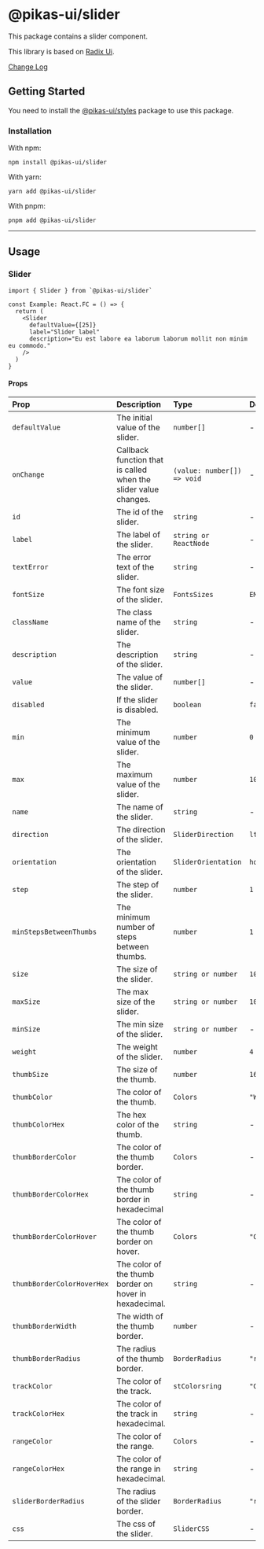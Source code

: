 

<NextSeo title="Slider" />

# @pikas-ui/slider

This package contains a slider component.

This library is based on [Radix Ui](https://www.radix-ui.com/).

<a href="https://github.com/Achaak/pikas/blob/main/packages/ui/slider/CHANGELOG.md">
  Change Log
</a>

## Getting Started

You need to install the <a href={stylesLink}>@pikas-ui/styles</a> package to use this package.

### Installation

With npm:

```
npm install @pikas-ui/slider
```

With yarn:

```
yarn add @pikas-ui/slider
```

With pnpm:

```
pnpm add @pikas-ui/slider
```

---

## Usage

### Slider

<SliderExample />

```tsx
import { Slider } from `@pikas-ui/slider`

const Example: React.FC = () => {
  return (
    <Slider
      defaultValue={[25]}
      label="Slider label"
      description="Eu est labore ea laborum laborum mollit non minim eu commodo."
    />
  )
}
```

#### Props

| Prop                       | Description                                                     | Type                        | Default          |
| :------------------------- | :-------------------------------------------------------------- | :-------------------------- | :--------------- |
| `defaultValue`             | The initial value of the slider.                                | `number[]`                  | -                |
| `onChange`                 | Callback function that is called when the slider value changes. | `(value: number[]) => void` | -                |
| `id`                       | The id of the slider.                                           | `string`                    | -                |
| `label`                    | The label of the slider.                                        | `string or ReactNode`       | -                |
| `textError`                | The error text of the slider.                                   | `string`                    | -                |
| `fontSize`                 | The font size of the slider.                                    | `FontsSizes`                | `EM-MEDIUM`      |
| `className`                | The class name of the slider.                                   | `string`                    | -                |
| `description`              | The description of the slider.                                  | `string`                    | -                |
| `value`                    | The value of the slider.                                        | `number[]`                  | -                |
| `disabled`                 | If the slider is disabled.                                      | `boolean`                   | `false`          |
| `min`                      | The minimum value of the slider.                                | `number`                    | `0`              |
| `max`                      | The maximum value of the slider.                                | `number`                    | `100`            |
| `name`                     | The name of the slider.                                         | `string`                    | -                |
| `direction`                | The direction of the slider.                                    | `SliderDirection`           | `ltr`            |
| `orientation`              | The orientation of the slider.                                  | `SliderOrientation`         | `horizontal`     |
| `step`                     | The step of the slider.                                         | `number`                    | `1`              |
| `minStepsBetweenThumbs`    | The minimum number of steps between thumbs.                     | `number`                    | `1`              |
| `size`                     | The size of the slider.                                         | `string or number`          | `100%`           |
| `maxSize`                  | The max size of the slider.                                     | `string or number`          | `100%`           |
| `minSize`                  | The min size of the slider.                                     | `string or number`          | -                |
| `weight`                   | The weight of the slider.                                       | `number`                    | `4`              |
| `thumbSize`                | The size of the thumb.                                          | `number`                    | `16`             |
| `thumbColor`               | The color of the thumb.                                         | `Colors`                    | `"WHITE"`        |
| `thumbColorHex`            | The hex color of the thumb.                                     | `string`                    | -                |
| `thumbBorderColor`         | The color of the thumb border.                                  | `Colors`                    | -                |
| `thumbBorderColorHex`      | The color of the thumb border in hexadecimal                    | `string`                    | -                |
| `thumbBorderColorHover`    | The color of the thumb border on hover.                         | `Colors`                    | `"GRAY_LIGHTER"` |
| `thumbBorderColorHoverHex` | The color of the thumb border on hover in hexadecimal.          | `string`                    | -                |
| `thumbBorderWidth`         | The width of the thumb border.                                  | `number`                    | -                |
| `thumbBorderRadius`        | The radius of the thumb border.                                 | `BorderRadius`              | `"round"`        |
| `trackColor`               | The color of the track.                                         | `stColorsring`              | `"GRAY_LIGHTER"` |
| `trackColorHex`            | The color of the track in hexadecimal.                          | `string`                    | -                |
| `rangeColor`               | The color of the range.                                         | `Colors`                    | -                |
| `rangeColorHex`            | The color of the range in hexadecimal.                          | `string`                    | -                |
| `sliderBorderRadius`       | The radius of the slider border.                                | `BorderRadius`              | `"round"`        |
| `css`                      | The css of the slider.                                          | `SliderCSS`                 | -                |
